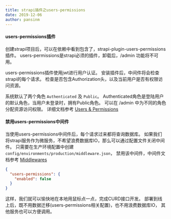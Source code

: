 ```yaml
---
title: strapi插件之users-permissions
date: 2019-12-06
author: pansinm
---
```


#### users-permissions插件

创建strapi项目后，可以在依赖中看到包含了，strapi-plugin-users-permissions插件。
users-permissions是strapi必须的插件，卸载后，/admin 功能将不可用。

users-permissions插件使用jwt进行用户认证。
安装插件后，中间件将会检查strapi的每个请求。
检查是否包含Authorization头，以及当前用户是否有权限访问资源。

系统默认了两个角色 `Authenticated` 及 `Public`。
Authenticated角色是登陆用户的默认角色，当用户未登录时，拥有Public角色。
可以在 /admin 中为不同的角色分配资源访问权限。
详细文档参考 [Users & Permissions](https://strapi.io/documentation/3.0.0-beta.x/plugins/users-permissions.html)

#### 禁用users-permissions中间件

当使用users-permissions中间件后，每个请求过来都将查询数据库。
如果我们将strapi服务作为微服务，不希望浪费数据库IO，那么可以通过配置文件关闭中间件。
只需要在生产环境配置中创建 `config/environments/production/middleware.json`，
禁用该中间件，中间件文档参考 [Middlewares](https://strapi.io/documentation/3.0.0-beta.x/concepts/middlewares.html)

```json
{
  "users-permissions": {
    "enabled": false
  }
}

```

这样，我们就可以愉快地在本地用鼠标点一点，完成CURD接口开发。
部署到线上后，既不用数据迁移(users-permissions相关配置)，也不用浪费数据库IO，
其他服务也可以方便调用。
